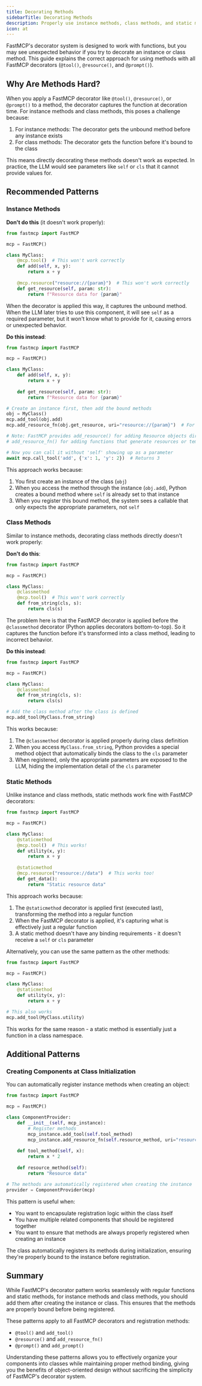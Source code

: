 ```yaml
---
title: Decorating Methods
sidebarTitle: Decorating Methods
description: Properly use instance methods, class methods, and static methods with FastMCP decorators.
icon: at
---
```


FastMCP's decorator system is designed to work with functions, but you may see unexpected behavior if you try to decorate an instance or class method. This guide explains the correct approach for using methods with all FastMCP decorators (`@tool()`, `@resource()`, and `@prompt()`).

## Why Are Methods Hard?

When you apply a FastMCP decorator like `@tool()`, `@resource()`, or `@prompt()` to a method, the decorator captures the function at decoration time. For instance methods and class methods, this poses a challenge because:

1. For instance methods: The decorator gets the unbound method before any instance exists
2. For class methods: The decorator gets the function before it's bound to the class

This means directly decorating these methods doesn't work as expected. In practice, the LLM would see parameters like `self` or `cls` that it cannot provide values for.

## Recommended Patterns

### Instance Methods

**Don't do this** (it doesn't work properly):

```python
from fastmcp import FastMCP

mcp = FastMCP()

class MyClass:
    @mcp.tool()  # This won't work correctly
    def add(self, x, y):
        return x + y
    
    @mcp.resource("resource://{param}")  # This won't work correctly
    def get_resource(self, param: str):
        return f"Resource data for {param}"
```

When the decorator is applied this way, it captures the unbound method. When the LLM later tries to use this component, it will see `self` as a required parameter, but it won't know what to provide for it, causing errors or unexpected behavior.

**Do this instead**:

```python
from fastmcp import FastMCP

mcp = FastMCP()

class MyClass:
    def add(self, x, y):
        return x + y
    
    def get_resource(self, param: str):
        return f"Resource data for {param}"

# Create an instance first, then add the bound methods
obj = MyClass()
mcp.add_tool(obj.add)
mcp.add_resource_fn(obj.get_resource, uri="resource://{param}")  # For resources or templates

# Note: FastMCP provides add_resource() for adding Resource objects directly and
# add_resource_fn() for adding functions that generate resources or templates

# Now you can call it without 'self' showing up as a parameter
await mcp.call_tool('add', {'x': 1, 'y': 2})  # Returns 3
```

This approach works because:
1. You first create an instance of the class (`obj`)
2. When you access the method through the instance (`obj.add`), Python creates a bound method where `self` is already set to that instance
3. When you register this bound method, the system sees a callable that only expects the appropriate parameters, not `self`

### Class Methods

Similar to instance methods, decorating class methods directly doesn't work properly:

**Don't do this**:

```python
from fastmcp import FastMCP

mcp = FastMCP()

class MyClass:
    @classmethod
    @mcp.tool()  # This won't work correctly
    def from_string(cls, s):
        return cls(s)
```

The problem here is that the FastMCP decorator is applied before the `@classmethod` decorator (Python applies decorators bottom-to-top). So it captures the function before it's transformed into a class method, leading to incorrect behavior.

**Do this instead**:

```python
from fastmcp import FastMCP

mcp = FastMCP()

class MyClass:
    @classmethod
    def from_string(cls, s):
        return cls(s)

# Add the class method after the class is defined
mcp.add_tool(MyClass.from_string)
```

This works because:
1. The `@classmethod` decorator is applied properly during class definition
2. When you access `MyClass.from_string`, Python provides a special method object that automatically binds the class to the `cls` parameter
3. When registered, only the appropriate parameters are exposed to the LLM, hiding the implementation detail of the `cls` parameter

### Static Methods

Unlike instance and class methods, static methods work fine with FastMCP decorators:

```python
from fastmcp import FastMCP

mcp = FastMCP()

class MyClass:
    @staticmethod
    @mcp.tool()  # This works!
    def utility(x, y):
        return x + y
    
    @staticmethod
    @mcp.resource("resource://data")  # This works too!
    def get_data():
        return "Static resource data"
```

This approach works because:
1. The `@staticmethod` decorator is applied first (executed last), transforming the method into a regular function
2. When the FastMCP decorator is applied, it's capturing what is effectively just a regular function
3. A static method doesn't have any binding requirements - it doesn't receive a `self` or `cls` parameter

Alternatively, you can use the same pattern as the other methods:

```python
from fastmcp import FastMCP

mcp = FastMCP()

class MyClass:
    @staticmethod
    def utility(x, y):
        return x + y

# This also works
mcp.add_tool(MyClass.utility)
```

This works for the same reason - a static method is essentially just a function in a class namespace.

## Additional Patterns

### Creating Components at Class Initialization

You can automatically register instance methods when creating an object:

```python
from fastmcp import FastMCP

mcp = FastMCP()

class ComponentProvider:
    def __init__(self, mcp_instance):
        # Register methods
        mcp_instance.add_tool(self.tool_method)
        mcp_instance.add_resource_fn(self.resource_method, uri="resource://data")
    
    def tool_method(self, x):
        return x * 2
    
    def resource_method(self):
        return "Resource data"

# The methods are automatically registered when creating the instance
provider = ComponentProvider(mcp)
```

This pattern is useful when:
- You want to encapsulate registration logic within the class itself
- You have multiple related components that should be registered together
- You want to ensure that methods are always properly registered when creating an instance

The class automatically registers its methods during initialization, ensuring they're properly bound to the instance before registration.

## Summary

While FastMCP's decorator pattern works seamlessly with regular functions and static methods, for instance methods and class methods, you should add them after creating the instance or class. This ensures that the methods are properly bound before being registered.

These patterns apply to all FastMCP decorators and registration methods:
- `@tool()` and `add_tool()`
- `@resource()` and `add_resource_fn()`
- `@prompt()` and `add_prompt()`

Understanding these patterns allows you to effectively organize your components into classes while maintaining proper method binding, giving you the benefits of object-oriented design without sacrificing the simplicity of FastMCP's decorator system.
